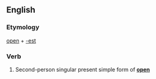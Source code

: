 ==English==

===Etymology===
[[open]] + [[-est]]

===Verb===
{{infl|en|verb form}}

# {{archaic}} Second-person singular present simple form of '''[[open]]'''